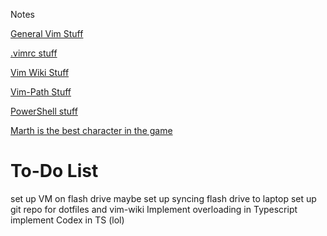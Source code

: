 Notes

[[General Vim Stuff]]

[[.vimrc stuff]]

[[Vim Wiki Stuff]]

[[Vim-Path Stuff]]

[[PowerShell stuff]]

[[Marth is the best character in the game]]

= To-Do List =
set up VM on flash drive
maybe set up syncing flash drive to laptop
set up git repo for dotfiles and vim-wiki
Implement overloading in Typescript
implement Codex in TS (lol)
